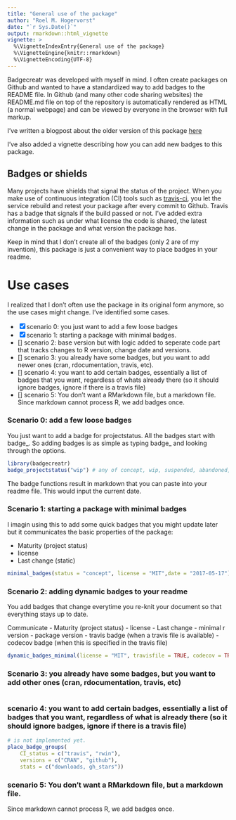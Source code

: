 ```yaml
---
title: "General use of the package"
author: "Roel M. Hogervorst"
date: "`r Sys.Date()`"
output: rmarkdown::html_vignette
vignette: >
  %\VignetteIndexEntry{General use of the package}
  %\VignetteEngine{knitr::rmarkdown}
  %\VignetteEncoding{UTF-8}
---
```


Badgecreatr was developed with myself in mind. I often create packages on Github
and wanted to have a standardized way to add badges to the README file. In Github (and many other code sharing websites) the
README.md file on top of the repository is automatically rendered as HTML (a normal webpage) and can
be viewed by everyone in the browser with full markup. 

I've written a blogpost about the older version of this package [here](http://rmhogervorst.nl/cleancode/blog/2016/07/08/introducing-badgecreatr-create-and-place-badges-in-readme-rmd.html)

I've also added a vignette describing how you can add new badges to this package. 

## Badges or shields

Many projects have shields that signal the status of the project. When you make
use of continuous integration (CI) tools such as [travis-ci](https://docs.travis-ci.com/user/languages/r "a R-specific guide for travis"), you let the service rebuild and retest your package after every
commit to Github. Travis has a badge that signals if the build passed or not. 
I've added extra information such as under what license the code is shared, 
the latest change in the package and what version the package has. 

Keep in mind that I don't create all of the badges (only 2 are of my invention), 
this package is just a convenient way to place badges in your readme. 

# Use cases

I realized that I don't often use the package in its original form anymore, 
so the use cases might change. I've identified some cases.

- [x] scenario 0: you just want to add a few loose badges
- [x] scenario 1: starting a package with minimal badges.
- [] scenario 2: base version but with logic added to seperate code part that tracks changes to R version, change date and versions.
- [] scenario 3: you already have some badges, but you want to add newer ones (cran, rdocumentation, travis, etc).
- [] scenario 4: you want to add certain badges, essentially a list of badges that you want, regardless of whats already there (so it should ignore badges, ignore if there is a travis file)
- [] scenario 5: You don't want a RMarkdown file, but a markdown file. Since
markdown cannot process R, we add badges once.

### Scenario 0: add a few loose badges

You just want to add a badge for projectstatus.
All the badges start with badge_. So adding badges is as simple as 
typing badge_ and looking through the options. 

```r
library(badgecreatr)
badge_projectstatus("wip") # any of concept, wip, suspended, abandoned, active, inactive, unsupported
```

The badge functions result in markdown that you can paste into your readme file.
This would input the current 
date. 

### Scenario 1: starting a package with minimal badges

I imagin using this to add some quick badges that you might update later
but it communicates the basic properties of the package:

- Maturity (project status)
- license
- Last change (static)

```r
minimal_badges(status = "concept", license = "MIT",date = "2017-05-17")
```

### Scenario 2: adding dynamic badges to your readme

You add badges that change everytime you re-knit your document so that everything
stays up to date.

Communicate
- Maturity (project status)
- license
- Last change
- minimal r version
- package version
- travis badge (when a travis file is available)
- codecov badge (when this is specified in the travis file)


```r
dynamic_badges_minimal(license = "MIT", travisfile = TRUE, codecov = TRUE)
```

### Scenario 3: you already have some badges, but you want to add other ones (cran, rdocumentation, travis, etc)

```r

```

### scenario 4: you want to add certain badges, essentially a list of badges that you want, regardless of what is already there (so it should ignore badges, ignore if there is a travis file)

```r
# is not implemented yet.
place_badge_groups( 
    CI_status = c("travis", "rwin"), 
    versions = c("CRAN", "github"),
    stats = c("downloads, gh_stars"))
```

### scenario 5: You don't want a RMarkdown file, but a markdown file. 
Since markdown cannot process R, we add badges once. 
